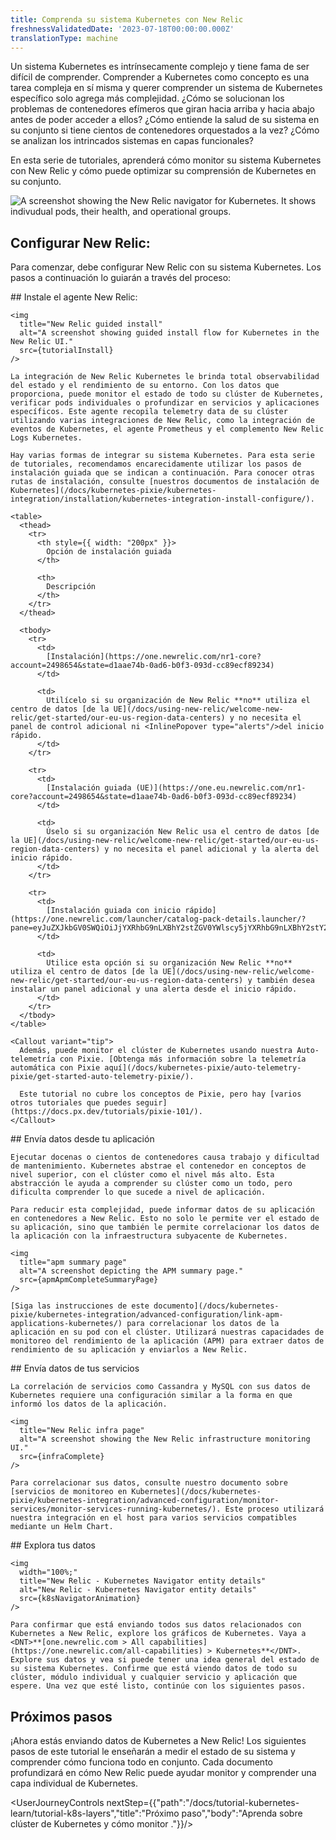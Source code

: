 ```yaml
---
title: Comprenda su sistema Kubernetes con New Relic
freshnessValidatedDate: '2023-07-18T00:00:00.000Z'
translationType: machine
---
```







Un sistema Kubernetes es intrínsecamente complejo y tiene fama de ser difícil de comprender. Comprender a Kubernetes como concepto es una tarea compleja en sí misma y querer comprender un sistema de Kubernetes específico solo agrega más complejidad. ¿Cómo se solucionan los problemas de contenedores efímeros que giran hacia arriba y hacia abajo antes de poder acceder a ellos? ¿Cómo entiende la salud de su sistema en su conjunto si tiene cientos de contenedores orquestados a la vez? ¿Cómo se analizan los intrincados sistemas en capas funcionales?

En esta serie de tutoriales, aprenderá cómo monitor su sistema Kubernetes con New Relic y cómo puede optimizar su comprensión de Kubernetes en su conjunto.

<img
  title="New Relic navigator"
  alt="A screenshot showing the New Relic navigator for Kubernetes. It shows indivudual pods, their health, and operational groups."
  src={tutorialNavigator}
/>

## Configurar New Relic:

Para comenzar, debe configurar New Relic con su sistema Kubernetes. Los pasos a continuación lo guiarán a través del proceso:

<Steps>
  <Step>
    ## Instale el agente New Relic:

    <img
      title="New Relic guided install"
      alt="A screenshot showing guided install flow for Kubernetes in the New Relic UI."
      src={tutorialInstall}
    />

    La integración de New Relic Kubernetes le brinda total observabilidad del estado y el rendimiento de su entorno. Con los datos que proporciona, puede monitor el estado de todo su clúster de Kubernetes, verificar pods individuales o profundizar en servicios y aplicaciones específicos. Este agente recopila telemetry data de su clúster utilizando varias integraciones de New Relic, como la integración de eventos de Kubernetes, el agente Prometheus y el complemento New Relic Logs Kubernetes.

    Hay varias formas de integrar su sistema Kubernetes. Para esta serie de tutoriales, recomendamos encarecidamente utilizar los pasos de instalación guiada que se indican a continuación. Para conocer otras rutas de instalación, consulte [nuestros documentos de instalación de Kubernetes](/docs/kubernetes-pixie/kubernetes-integration/installation/kubernetes-integration-install-configure/).

    <table>
      <thead>
        <tr>
          <th style={{ width: "200px" }}>
            Opción de instalación guiada
          </th>

          <th>
            Descripción
          </th>
        </tr>
      </thead>

      <tbody>
        <tr>
          <td>
            [Instalación](https://one.newrelic.com/nr1-core?account=2498654&state=d1aae74b-0ad6-b0f3-093d-cc89ecf89234)
          </td>

          <td>
            Utilícelo si su organización de New Relic **no** utiliza el centro de datos [de la UE](/docs/using-new-relic/welcome-new-relic/get-started/our-eu-us-region-data-centers) y no necesita el panel de control adicional ni <InlinePopover type="alerts"/>del inicio rápido.
          </td>
        </tr>

        <tr>
          <td>
            [Instalación guiada (UE)](https://one.eu.newrelic.com/nr1-core?account=2498654&state=d1aae74b-0ad6-b0f3-093d-cc89ecf89234)
          </td>

          <td>
            Úselo si su organización New Relic usa el centro de datos [de la UE](/docs/using-new-relic/welcome-new-relic/get-started/our-eu-us-region-data-centers) y no necesita el panel adicional y la alerta del inicio rápido.
          </td>
        </tr>

        <tr>
          <td>
            [Instalación guiada con inicio rápido](https://one.newrelic.com/launcher/catalog-pack-details.launcher/?pane=eyJuZXJkbGV0SWQiOiJjYXRhbG9nLXBhY2stZGV0YWlscy5jYXRhbG9nLXBhY2stY29udGVudHMiLCJxdWlja3N0YXJ0SWQiOiI4OGE3OWY1Mi04MWMxLTRmYTItOTlmOC0zY2I1YjAxMmYxNjAifQ==)
          </td>

          <td>
            Utilice esta opción si su organización New Relic **no** utiliza el centro de datos [de la UE](/docs/using-new-relic/welcome-new-relic/get-started/our-eu-us-region-data-centers) y también desea instalar un panel adicional y una alerta desde el inicio rápido.
          </td>
        </tr>
      </tbody>
    </table>

    <Callout variant="tip">
      Además, puede monitor el clúster de Kubernetes usando nuestra Auto-telemetría con Pixie. [Obtenga más información sobre la telemetría automática con Pixie aquí](/docs/kubernetes-pixie/auto-telemetry-pixie/get-started-auto-telemetry-pixie/).

      Este tutorial no cubre los conceptos de Pixie, pero hay [varios otros tutoriales que puedes seguir](https://docs.px.dev/tutorials/pixie-101/).
    </Callout>
  </Step>

  <Step>
    ## Envía datos desde tu aplicación

    Ejecutar docenas o cientos de contenedores causa trabajo y dificultad de mantenimiento. Kubernetes abstrae el contenedor en conceptos de nivel superior, con el clúster como el nivel más alto. Esta abstracción le ayuda a comprender su clúster como un todo, pero dificulta comprender lo que sucede a nivel de aplicación.

    Para reducir esta complejidad, puede informar datos de su aplicación en contenedores a New Relic. Esto no solo le permite ver el estado de su aplicación, sino que también le permite correlacionar los datos de la aplicación con la infraestructura subyacente de Kubernetes.

    <img
      title="apm summary page"
      alt="A screenshot depicting the APM summary page."
      src={apmApmCompleteSummaryPage}
    />

    [Siga las instrucciones de este documento](/docs/kubernetes-pixie/kubernetes-integration/advanced-configuration/link-apm-applications-kubernetes/) para correlacionar los datos de la aplicación en su pod con el clúster. Utilizará nuestras capacidades de monitoreo del rendimiento de la aplicación (APM) para extraer datos de rendimiento de su aplicación y enviarlos a New Relic.
  </Step>

  <Step>
    ## Envía datos de tus servicios

    La correlación de servicios como Cassandra y MySQL con sus datos de Kubernetes requiere una configuración similar a la forma en que informó los datos de la aplicación.

    <img
      title="New Relic infra page"
      alt="A screenshot showing the New Relic infrastructure monitoring UI."
      src={infraComplete}
    />

    Para correlacionar sus datos, consulte nuestro documento sobre [servicios de monitoreo en Kubernetes](/docs/kubernetes-pixie/kubernetes-integration/advanced-configuration/monitor-services/monitor-services-running-kubernetes/). Este proceso utilizará nuestra integración en el host para varios servicios compatibles mediante un Helm Chart.
  </Step>

  <Step>
    ## Explora tus datos

    <img
      width="100%;"
      title="New Relic - Kubernetes Navigator entity details"
      alt="New Relic - Kubernetes Navigator entity details"
      src={k8sNavigatorAnimation}
    />

    Para confirmar que está enviando todos sus datos relacionados con Kubernetes a New Relic, explore los gráficos de Kubernetes. Vaya a <DNT>**[one.newrelic.com > All capabilities](https://one.newrelic.com/all-capabilities) > Kubernetes**</DNT>. Explore sus datos y vea si puede tener una idea general del estado de su sistema Kubernetes. Confirme que está viendo datos de todo su clúster, módulo individual y cualquier servicio y aplicación que espere. Una vez que esté listo, continúe con los siguientes pasos.
  </Step>
</Steps>

## Próximos pasos

¡Ahora estás enviando datos de Kubernetes a New Relic! Los siguientes pasos de este tutorial le enseñarán a medir el estado de su sistema y comprender cómo funciona todo en conjunto. Cada documento profundizará en cómo New Relic puede ayudar monitor y comprender una capa individual de Kubernetes.

<UserJourneyControls nextStep={{"path":"/docs/tutorial-kubernetes-learn/tutorial-k8s-layers","title":"Próximo paso","body":"Aprenda sobre clúster de Kubernetes y cómo monitor ."}}/>